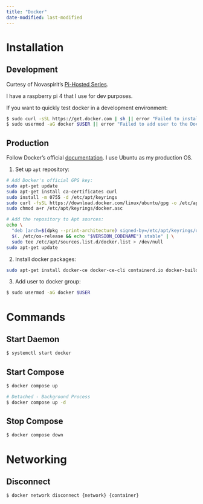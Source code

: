 ```yaml
---
title: "Docker"
date-modified: last-modified
---
```


# Installation

## Development

Curtesy of Novaspirit's [Pi-Hosted Series](https://github.com/pi-hosted/pi-hosted/blob/master/install_docker.sh).

I have a raspberry pi 4 that I use for dev purposes.

If you want to quickly test docker in a development environment:

```.sh
$ sudo curl -sSL https://get.docker.com | sh || error "Failed to install Docker."
$ sudo usermod -aG docker $USER || error "Failed to add user to the Docker usergroup."
```

## Production

Follow Docker's official [documentation](https://docs.docker.com/engine/install/ubuntu/).
I use Ubuntu as my production OS.

1. Set up `apt` repository:

```.sh
# Add Docker's official GPG key:
sudo apt-get update
sudo apt-get install ca-certificates curl
sudo install -m 0755 -d /etc/apt/keyrings
sudo curl -fsSL https://download.docker.com/linux/ubuntu/gpg -o /etc/apt/keyrings/docker.asc
sudo chmod a+r /etc/apt/keyrings/docker.asc

# Add the repository to Apt sources:
echo \
  "deb [arch=$(dpkg --print-architecture) signed-by=/etc/apt/keyrings/docker.asc] https://download.docker.com/linux/ubuntu \
  $(. /etc/os-release && echo "$VERSION_CODENAME") stable" | \
  sudo tee /etc/apt/sources.list.d/docker.list > /dev/null
sudo apt-get update
```

2. Install docker packages:

```.sh
sudo apt-get install docker-ce docker-ce-cli containerd.io docker-buildx-plugin docker-compose-plugin
```

3. Add user to docker group:

```.sh
$ sudo usermod -aG docker $USER
```

# Commands

## Start Daemon

```.sh
$ systemctl start docker
```

## Start Compose

```.sh
$ docker compose up

# Detached - Background Process
$ docker compose up -d
```

## Stop Compose

```.sh
$ docker compose down
```

# Networking

## Disconnect

```.sh
$ docker network disconnect {network} {container}
```